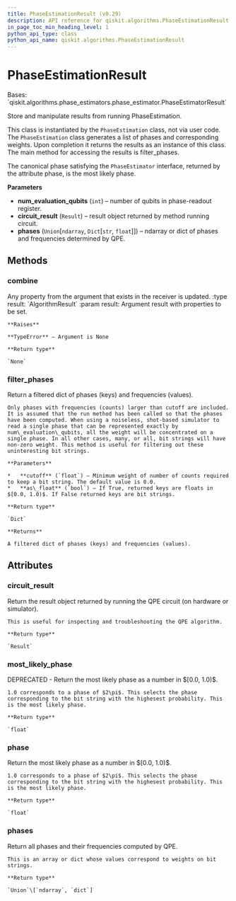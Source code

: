 ```yaml
---
title: PhaseEstimationResult (v0.29)
description: API reference for qiskit.algorithms.PhaseEstimationResult in qiskit v0.29
in_page_toc_min_heading_level: 1
python_api_type: class
python_api_name: qiskit.algorithms.PhaseEstimationResult
---
```


# PhaseEstimationResult

<Class id="qiskit.algorithms.PhaseEstimationResult" isDedicatedPage={true} github="https://github.com/qiskit/qiskit/tree/stable/0.18/qiskit/algorithms/phase_estimators/phase_estimation_result.py" signature="PhaseEstimationResult(num_evaluation_qubits, circuit_result, phases)" modifiers="class">
  Bases: `qiskit.algorithms.phase_estimators.phase_estimator.PhaseEstimatorResult`

  Store and manipulate results from running PhaseEstimation.

  This class is instantiated by the `PhaseEstimation` class, not via user code. The `PhaseEstimation` class generates a list of phases and corresponding weights. Upon completion it returns the results as an instance of this class. The main method for accessing the results is filter\_phases.

  The canonical phase satisfying the `PhaseEstimator` interface, returned by the attribute phase, is the most likely phase.

  **Parameters**

  *   **num\_evaluation\_qubits** (`int`) – number of qubits in phase-readout register.
  *   **circuit\_result** (`Result`) – result object returned by method running circuit.
  *   **phases** (`Union`\[`ndarray`, `Dict`\[`str`, `float`]]) – ndarray or dict of phases and frequencies determined by QPE.

  ## Methods

  <span id="qiskit-algorithms-phaseestimationresult-combine" />

  ### combine

  <Function id="qiskit.algorithms.PhaseEstimationResult.combine" signature="PhaseEstimationResult.combine(result)">
    Any property from the argument that exists in the receiver is updated. :type result: `AlgorithmResult` :param result: Argument result with properties to be set.

    **Raises**

    **TypeError** – Argument is None

    **Return type**

    `None`
  </Function>

  <span id="qiskit-algorithms-phaseestimationresult-filter-phases" />

  ### filter\_phases

  <Function id="qiskit.algorithms.PhaseEstimationResult.filter_phases" signature="PhaseEstimationResult.filter_phases(cutoff=0.0, as_float=True)">
    Return a filtered dict of phases (keys) and frequencies (values).

    Only phases with frequencies (counts) larger than cutoff are included. It is assumed that the run method has been called so that the phases have been computed. When using a noiseless, shot-based simulator to read a single phase that can be represented exactly by num\_evaluation\_qubits, all the weight will be concentrated on a single phase. In all other cases, many, or all, bit strings will have non-zero weight. This method is useful for filtering out these uninteresting bit strings.

    **Parameters**

    *   **cutoff** (`float`) – Minimum weight of number of counts required to keep a bit string. The default value is 0.0.
    *   **as\_float** (`bool`) – If True, returned keys are floats in $[0.0, 1.0)$. If False returned keys are bit strings.

    **Return type**

    `Dict`

    **Returns**

    A filtered dict of phases (keys) and frequencies (values).
  </Function>

  ## Attributes

  ### circuit\_result

  <Attribute id="qiskit.algorithms.PhaseEstimationResult.circuit_result">
    Return the result object returned by running the QPE circuit (on hardware or simulator).

    This is useful for inspecting and troubleshooting the QPE algorithm.

    **Return type**

    `Result`
  </Attribute>

  ### most\_likely\_phase

  <Attribute id="qiskit.algorithms.PhaseEstimationResult.most_likely_phase">
    DEPRECATED - Return the most likely phase as a number in $[0.0, 1.0)$.

    1.0 corresponds to a phase of $2\pi$. This selects the phase corresponding to the bit string with the highesest probability. This is the most likely phase.

    **Return type**

    `float`
  </Attribute>

  ### phase

  <Attribute id="qiskit.algorithms.PhaseEstimationResult.phase">
    Return the most likely phase as a number in $[0.0, 1.0)$.

    1.0 corresponds to a phase of $2\pi$. This selects the phase corresponding to the bit string with the highesest probability. This is the most likely phase.

    **Return type**

    `float`
  </Attribute>

  ### phases

  <Attribute id="qiskit.algorithms.PhaseEstimationResult.phases">
    Return all phases and their frequencies computed by QPE.

    This is an array or dict whose values correspond to weights on bit strings.

    **Return type**

    `Union`\[`ndarray`, `dict`]
  </Attribute>
</Class>

